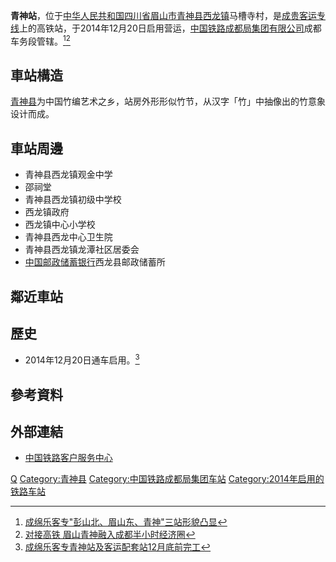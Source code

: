 {{Expand|time=2016-04-22T12:29:55+00:00}}
{{Infobox China railway station
|车站名称 =青神站
|图片 = 
|图片介绍 = 
|其他名称 = 
|车站拼音 = Qingshen
|英文名称=Qingshen Railway Station
|车站代码 = 
|电报码 = QVW
|拼音码 = QSH
|车站位置 = [[四川省|四川省]][[眉山市|眉山市]][[青神县|青神县]][[西龙镇|西龙镇]]马槽寺村
|归属 =[[成都局集团|成都局集团]]成都车务段
|线路 = [[成贵客运专线|成贵客运专线]]
|车站等级 = 
|月台数目 = 2
|股道数目 = 4
|坐标 = {{coord|29|51|4.93|N|103|46|2.94|E|display=inline,title}}
}}
'''青神站'''，位于[[中华人民共和国|中华人民共和国]][[四川省|四川省]][[眉山市|眉山市]][[青神县|青神县]][[西龙镇|西龙镇]]马槽寺村，是[[成贵客运专线|成贵客运专线]]上的高铁站，于2014年12月20日启用营运，[[中国铁路成都局集团有限公司|中国铁路成都局集团有限公司]]成都车务段管辖。<ref>[http://news.meishan.fang.com/2014-06-24/13105561.htm 成绵乐客专"彭山北、眉山东、青神"三站形貌凸显]</ref><ref>[http://news.ifeng.com/gundong/detail_2013_12/06/31878494_0.shtml 对接高铁 眉山青神融入成都半小时经济圈]</ref>
== 車站構造 ==
[[青神县|青神县]]为中国竹编艺术之乡，站房外形形似竹节，从汉字「竹」中抽像出的竹意象设计而成。
==車站周邊==
* 青神县西龙镇观金中学
* 邵祠堂
* 青神县西龙镇初级中学校
* 西龙镇政府
* 西龙镇中心小学校
* 青神县西龙中心卫生院
* 青神县西龙镇龙潭社区居委会
* [[中国邮政储蓄银行|中国邮政储蓄银行]]西龙县邮政储蓄所

== 鄰近車站 ==
{{start rail box|[[中国高速铁路|中国高速铁路]]}}
{{s-inop|[[眉山东站|眉山东]]|往 [[成都东站|成都东]]}}
{{s-line|[[成贵客运专线|成贵客运专线]]<br>青神站}}
{{s-inop|[[乐山站|乐山]]|往[[贵阳东站|贵阳东]]、[[峨眉山站|峨眉山]]}}
{{s-end}}

==歷史==
* 2014年12月20日通车启用。<ref>[http://sichuan.scol.com.cn/msxw/content/2014-11/26/content_9822390.htm?node=957 成绵乐客专青神站及客运配套站12月底前完工]</ref>
==參考資料==
{{reflist}}
==外部連結==
* [http://www.12306.cn/mormhweb/ 中国铁路客户服务中心] {{Wayback|url=http://www.12306.cn/mormhweb/ |date=20180205163941 }}
{{China-rail-stub}}
{{成贵客运专线}}
[[Category:眉山市铁路车站|Q]]
[[Category:青神县|Category:青神县]]
[[Category:中国铁路成都局集团车站|Category:中国铁路成都局集团车站]]
[[Category:2014年启用的铁路车站|Category:2014年启用的铁路车站]]
